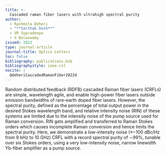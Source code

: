 ```yaml
---
title: >-
  Cascaded raman fiber lasers with ultrahigh spectral purity
author:
  - Rashmita Deheri
  - "**Sarthak Dash**"
  - VR Supradeepa
  - V Balaswamy
issued: 2022
type: journal-article
journal-title: Optics Letters
toc: false
bibliography: publications.bib
bibliographystyle: ieee.csl
nocite: |
  @deheriCascadedRamanFiber2022d
---
```


:::{.callout-tip collapse="true" title="Citation" icon="false"}
::: {#refs}
:::
:::

:::{.callout-note collapse="false" title="Abstract"}
Random distributed feedback (RDFB) cascaded Raman fiber lasers (CRFLs) are simple, wavelength agile, and enable high-power fiber lasers outside emission bandwidths of rare-earth doped fiber lasers. However, the spectral purity, defined as the percentage of total output power in the desired Stokes wavelength band, and relative intensity noise (RIN) of these systems are limited due to the intensity noise of the pump source used for Raman conversion. RIN gets amplified and transferred to Raman Stokes orders which causes incomplete Raman conversion and hence limits the spectral purity. Here, we demonstrate a low-intensity noise (<–100 dBc/Hz from 9 kHz to 10 GHz) CRFL with a record spectral purity of ∼99%, tunable over six Stokes orders, using a very low-intensity noise, narrow linewidth Yb-fiber amplifier as a pump source.
:::
